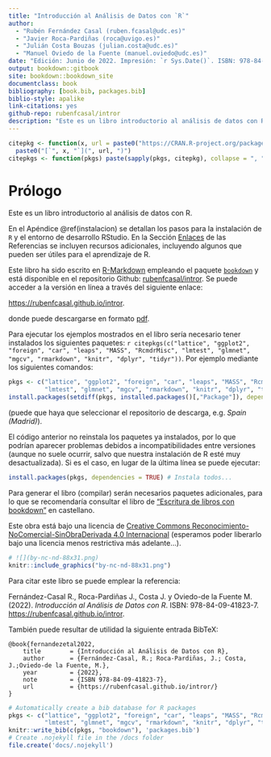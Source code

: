```yaml
--- 
title: "Introducción al Análisis de Datos con `R`"
author: 
  - "Rubén Fernández Casal (ruben.fcasal@udc.es)"  
  - "Javier Roca-Pardiñas (roca@uvigo.es)"
  - "Julián Costa Bouzas (julian.costa@udc.es)"
  - "Manuel Oviedo de la Fuente (manuel.oviedo@udc.es)"
date: "Edición: Junio de 2022. Impresión: `r Sys.Date()`. ISBN: 978-84-09-41823-7"
output: bookdown::gitbook
site: bookdown::bookdown_site
documentclass: book
bibliography: [book.bib, packages.bib]
biblio-style: apalike
link-citations: yes
github-repo: rubenfcasal/intror
description: "Este es un libro introductorio al análisis de datos con R"
---
```


```r
citepkg <- function(x, url = paste0("https://CRAN.R-project.org/package=", x))
  paste0("[`", x, "`](", url, ")")
citepkgs <- function(pkgs) paste(sapply(pkgs, citepkg), collapse = ", ")
```

# Prólogo {-}

Este es un libro introductorio al análisis de datos con R.

En el Apéndice \@ref(instalacion) se detallan los pasos para la instalación de `R` y el entorno de desarrollo RStudio.
En la Sección [Enlaces](#links) de las Referencias se incluyen recursos adicionales, incluyendo algunos que pueden ser útiles para el aprendizaje de R.

Este libro ha sido escrito en [R-Markdown](http://rmarkdown.rstudio.com) empleando el paquete [`bookdown`](https://bookdown.org/yihui/bookdown/)  y está disponible en el repositorio Github: [rubenfcasal/intror](https://github.com/rubenfcasal/book_remuestreo). 
Se puede acceder a la versión en línea a través del siguiente enlace:

<https://rubenfcasal.github.io/intror>.

donde puede descargarse en formato [pdf](https://rubenfcasal.github.io/intror/Intro_Analisis_Datos_R.pdf).

Para ejecutar los ejemplos mostrados en el libro sería necesario tener instalados los siguientes paquetes:
`r citepkgs(c("lattice", "ggplot2", "foreign", "car", "leaps", "MASS", "RcmdrMisc", "lmtest", "glmnet", "mgcv", "rmarkdown", "knitr", "dplyr", "tidyr"))`.
Por ejemplo mediante los siguientes comandos:
```r
pkgs <- c("lattice", "ggplot2", "foreign", "car", "leaps", "MASS", "RcmdrMisc", 
          "lmtest", "glmnet", "mgcv", "rmarkdown", "knitr", "dplyr", "tidyr")
install.packages(setdiff(pkgs, installed.packages()[,"Package"]), dependencies = TRUE)
```
(puede que haya que seleccionar el repositorio de descarga, e.g. *Spain (Madrid)*).

El código anterior no reinstala los paquetes ya instalados, por lo que podrían aparecer problemas debidos a incompatibilidades entre versiones (aunque no suele ocurrir, salvo que nuestra instalación de R esté muy desactualizada). 
Si es el caso, en lugar de la última línea se puede ejecutar: 
```r
install.packages(pkgs, dependencies = TRUE) # Instala todos...
```

Para generar el libro (compilar) serán necesarios paquetes adicionales, 
para lo que se recomendaría consultar el libro de ["Escritura de libros con bookdown" ](https://rubenfcasal.github.io/bookdown_intro) en castellano.

Este obra está bajo una licencia de [Creative Commons Reconocimiento-NoComercial-SinObraDerivada 4.0 Internacional ](https://creativecommons.org/licenses/by-nc-nd/4.0/deed.es_ES) 
(esperamos poder liberarlo bajo una licencia menos restrictiva más adelante...).

```r
# ![](by-nc-nd-88x31.png)
knitr::include_graphics("by-nc-nd-88x31.png")
```

Para citar este libro se puede emplear la referencia:

Fernández-Casal R., Roca-Pardiñas J., Costa J. y Oviedo-de la Fuente M. (2022). *Introducción al Análisis de Datos con R*. ISBN: 978-84-09-41823-7. [https://rubenfcasal.github.io/intror](https://rubenfcasal.github.io/intror).

También puede resultar de utilidad la siguiente entrada BibTeX:

```
@book{fernandezetal2022,
    title        = {Introducción al Análisis de Datos con R},
    author       = {Fernández-Casal, R.; Roca-Pardiñas, J.; Costa, J.;Oviedo-de la Fuente, M.},
    year         = {2022},
    note         = {ISBN 978-84-09-41823-7},
    url          = {https://rubenfcasal.github.io/intror/}
}
```

```r
# Automatically create a bib database for R packages
pkgs <- c("lattice", "ggplot2", "foreign", "car", "leaps", "MASS", "RcmdrMisc", 
          "lmtest", "glmnet", "mgcv", "rmarkdown", "knitr", "dplyr", "tidyr")
knitr::write_bib(c(pkgs, "bookdown"), 'packages.bib')
# Create .nojekyll file in the /docs folder
file.create('docs/.nojekyll')
```
